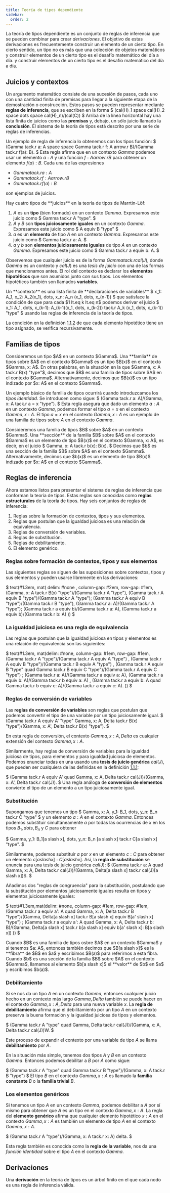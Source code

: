 ```yaml
---
title: Teoría de tipos dependiente
sidebar: 
  order: 2
---
```


La teoría de tipos dependiente es un conjunto de reglas de inferencia que se pueden 
combinar para crear *derivaciones*. El objetivo de estas derivaciones es 
frecuentemente construir un elemento de un cierto tipo. En cierto sentido, un tipo 
no es más que una colección de objetos matemáticos y construir elementos de un cierto 
tipo es el desafío matemático del día a día. y construir elementos de un cierto 
tipo es el desafío matemático del día a día.

## Juicios y contextos
Un argumento matemático consiste de una sucesión de pasos, cada uno con una cantidad 
finita de premisas para llegar a la siguiente etapa de la demostración o construcción.
Estos pasos se pueden representar mediante **reglas de inferencia**, que se escriben 
en la forma 
$ (cal(H)_1 space    cal(H)_2 space dots space cal(H)_n)/(cal(C)) $ 
Arriba de la línea horizontal hay una lista finita de juicios como las **premisas** y,
debajo, un sólo juicio llamado la **conclusión**. El sistema de la teoría de tipos 
está descrito por una serie de reglas de inferencias.

Un ejemplo de regla de inferencia lo obtenemos con los tipos función:
$ (Gamma tack.r a: A  space space   Gamma tack.r f: A arrow.r B)/(Gamma tack.r f(a): B). $ 
Esta regla afirma que en un contexto $Gamma$ podemos usar un elemento $a: A$ y una 
función $f: A arrow.r B$ para obtener un elemento $f(a): B$. Cada una de las expresiones 

- $Gamma tack.r a: A$
- $Gamma tack.r f: A arrow.r B$
- $Gamma tack.r f(a): B$

son ejemplos de juicios.

<div id="def-1-1-1">
<Aside type="tip" title="Definición 1.1.1">
Hay cuatro tipos de **juicios** en la teoría de tipos de Marrtin-Löf:

1. $A$ es un **tipo** (bien formado) en un contexto $Gamma$. Expresamos este juicio 
  como $ Gamma tack.r A     "type". $ 
2. $A$ y $B$ son **tipos juiciosamente iguales** en un contexto $Gamma$. Expresamos 
    este juicio como $ A equiv B     "type" $ 
3. $a$ es un **elemento** de tipo $A$ en un contexto $Gamma$. Expresamos este juicio
  como $ Gamma tack.r a: A. $ 
4. $a$ y $b$ son **elementos juiciosamente iguales** de tipo $A$ en un contexto 
  $Gamma$. Expresamos este juicio como $ Gamma tack.r a equiv b: A. $ 
</Aside>
</div>

Observemos que cualquier juicio es de la forma $Gamma tack.r cal(J)$, donde 
$Gamma$ es un contexto y $cal(J)$ es una *tesis de juicio* con una de las formas
que mencionamos antes. El rol del contexto es declarar los **elementos hipotéticos** que 
son asumidos junto con sus tipos. Los elementos hipotéticos también son llamados 
**variables**.

<div id="def-1-1-2">
<Aside type="tip" title="Definición 1.1.2">
Un **contexto** es una lista finita de **declaraciones de variables**
$ x_1: A_1, x_2: A_2(x_1), dots, x_n: A_n (x_1, dots, x_(n-1)) $
que satisface la condición de que para cada $1 lt.eq k lt.eq n$ podemos derivar el juicio
$ x_1: A_1, dots, x_(k-1): A_(k-1)(x_1, dots, x_(k-2)) tack.r A_k (x_1, dots, x_(k-1))     "type" $ 
usando las reglas de inferencia de la teoría de tipos.
</Aside>
</div>

La condición en la definición [1.1.2](#def-1-1-2) de que cada elemento hipotético tiene un 
tipo asignado, se verifica recursivamente. 

## Familias de tipos
<div id="def-1-2-1">
<Aside type="tip" title="Definición 1.2.1">
Consideremos un tipo $A$ en un contexto $Gamma$. Una **famlia**
de tipos sobre $A$ en el contexto $Gamma$ es un tipo $B(x)$ en el contexto 
$Gamma, x: A$. En otras palabras, en la situación en la que 
$Gamma, x: A tack.r B(x)     "type"$, decimos que $B$ es una familia de tipos 
sobre $A$ en el contexto $Gamma$. Alternativamente, decimos que $B(x)$ es un tipo
indizado por $x: A$ en el contexto $Gamma$.
</Aside>
</div>

Un ejemplo básico de familia de tipos ocurrirá cuando introduzcamos los *tipos identidad*.
Se introducen como sigue:
$ (Gamma tack.r a: A)/(Gamma, x: A tack.r a = x "type"). $ 
Esta regla asegura que dado un elemento $a: A$ en un contexto $Gamma$, podemos formar
el tipo $a = x$ en el contexto $Gamma, x: A$. El tipo $a = x$ en el contexto 
$Gamma, x: A$ es un ejemplo de una familia de tipos sobre $A$ en el contexto 
$Gamma$. 

<div id="def-1-2-2">
<Aside type="tip" title="Definición 1.2.2">
Consideremos una familia de tipos $B$ sobre $A$ en un contexto $Gamma$. Una **sección** de la familia $B$ sobre $A$ en el contexto $Gamma$ es un elemento de tipo $B(x)$ en el contexto $Gamma, x: A$, es decir, en el juicio 
$ Gamma, x: A tack.r b(x): B(x). $ 
Decimos que $b$ es una sección de la familia $B$ sobre $A$ en el contexto $Gamma$.
Alternativamente, decimos que $b(x)$ es un elemento de tipo $B(x)$ indizado por 
$x: A$ en el contexto $Gamma$.
</Aside>
</div>

## Reglas de inferencia
Ahora estamos listos para presentar el sistema de reglas de inferencia que conforman la 
teoría de tipos. Estas reglas son conocidas como **reglas estructurales** de la teoría de
tipos. Hay seis conjuntos de reglas de inferencia:

1. Reglas sobre la formación de contextos, tipos y sus elementos.
2. Reglas que postulan que la igualdad juiciosa es una relación de equivalencia.
3. Reglas de conversión de variables.
4. Reglas de substitución.
5. Reglas de debilitamiento.
6. El elemento genérico.

### Reglas sobre formación de contextos, tipos y sus elementos
Las siguientes reglas se siguen de las suposiciones sobre contextos, tipos y sus elementos
y pueden usarse libremente en las derivaciones:

$ text(#1.3em, mat( delim: #none , column-gap: #2em, row-gap: #1em,
    (Gamma, x: A tack.r B(x) "type")/(Gamma tack.r A "type"),
    (Gamma tack.r A equiv B "type")/(Gamma tack.r A "type");
    (Gamma tack.r A equiv B "type")/(Gamma tack.r B "type"), 
    (Gamma tack.r a: A)/(Gamma tack.r A "type");
    (Gamma tack.r a equiv b)/(Gamma tack.r a: A),
    (Gamma tack.r a equiv b)/(Gamma tack.r b: A)
)) $ 

### La igualdad juiciosa es una regla de equivalencia
Las reglas que postulan que la igualdad juiciosa en tipos y elementos es una relación 
de equivalencia son las siguientes:

$ text(#1.3em, mat(delim: #none, column-gap: #1em, row-gap: #1em,
    (Gamma tack.r A "type")/(Gamma tack.r A equiv A "type") ,
    (Gamma tack.r A equiv B "type")/(Gamma tack.r B equiv A "type") , 
    (Gamma tack.r A equiv B "type" quad Gamma tack.r B equiv C "type")/(Gamma tack.r A equiv C "type") ;
    (Gamma tack.r a: A)/(Gamma tack.r a equiv a: A),
    (Gamma tack.r a equiv b: A)/(Gamma tack.r b equiv a: A) ,
    (Gamma tack.r a equiv b: A quad Gamma tack.r b equiv c: A)/(Gamma tack.r a equiv c: A).
  )) $ 

### Reglas de conversión de variables
Las **reglas de conversión de variables** son reglas que postulan que podemos convertir
el tipo de una variable por un tipo juiciosamente igual.
$ (Gamma tack.r A equiv A'     "type"         Gamma, x: A, Delta tack.r B(x)     "type")/(Gamma, x: A', Delta tack.r B(x)     "type"). $ 

En esta regla de conversión, el contexto $Gamma, x: A, Delta$ es cualquier extensión 
del contexto $Gamma, x: A$.

Similarmente, hay reglas de conversión de variables para la igualdad juiciosa de tipos, 
para elementos y para igualdad juiciosa de elementos. Podemos enunciar todas en una 
usando una **tesis de juicio genérica** $cal(J)$, que pueden ser cualquiera de las 
definidas en la definición [1.1.1](#def-1-1-1):

$ (Gamma tack.r A equiv A' quad Gamma, x: A, Delta tack.r cal(J))/(Gamma, x: A', Delta tack.r cal(J)). $ 
Una regla análoga de **conversión de elementos** convierte el tipo de un elemento a un tipo
juiciosamente igual.

### Substitución
Supongamos que tenemos un tipo 
$ Gamma, x: A, y_1: B_1, dots, y_n: B_n tack.r C     "type" $ 
y un elemento $a: A$ en el contexto $Gamma$. Entonces podemos substituir
simultáneamente $a$ por todas las ocurrencias de $x$ en los tipos 
$B_1, dots, B_n$ y $C$ para obtener 

$ Gamma, y_1: B_1[a slash x], dots, y_n: B_n [a slash x] tack.r C[a slash x] "type". $ 

Similarmente, podemos substituir $a$ por $x$ en un elemento $c: C$ para obtener un 
elemento $c[a slash x]: C[a slash x]$. Así, la **regla de substitución** se enuncia para 
una tesis de juicio genérica $cal(J)$:
$ (Gamma tack.r a: A quad Gamma, x: A, Delta tack.r cal(J))/(Gamma, Delta[a slash x] tack.r cal(J)[a slash x])S. $ 

Añadimos dos "reglas de congruencia" para la substitución, postulando que la substitución 
por elementos juiciosamente iguales resulta en tipos y elementos juiciosamente iguales:

$ text(#1.3em,mat(delim: #none, column-gap: #1em, row-gap: #1em,
    (Gamma tack.r a equiv a': A quad Gamma, x: A, Delta tack.r B "type")/(Gamma, Delta[a slash x] tack.r B[a slash x] equiv B[a' slash x] "type") ; 
      (Gamma tack.r a equiv a': A quad Gamma, x: A, Delta tack.r b: B)/(Gamma, Delta[a slash x] tack.r b[a slash x] equiv b[a' slash x]: B[a slash x])
  )) $ 

<div id="def-1-3-1">
<Aside type="tip" title="Definición 1.3.1">
Cuando $B$ es una familia de tipos osbre $A$ en un contexto 
$Gamma$ y si tenemos $a: A$, entonces también decimos que $B[a slash x]$ es la **fibra**
de $B$ en $a$ y escribimos $B(a)$ para referirnos a esta fibra.
Cuando $b$ es una sección de la familia $B$ sobre $A$ en el contexto $Gamma$, 
llamamos al elemento $b[a slash x]$ el **valor** de $b$ en $a$ y escribimos $b(a)$.
</Aside>
</div>

### Debilitamiento
Si se nos da un tipo $A$ en un contexto $Gamma$, entonces cualquier juicio hecho 
en un contexto más largo $Gamma, Delta$ también se puede hacer en el contexto 
$Gamma, x: A, Delta$ para una nueva variable $x$. La **regla de debilitamiento**
afirma que el debilitamiento por un tipo $A$ en un contexto preserva la buena formación 
y la igualdad juiciosa de tipos y elementos.

$ (Gamma tack.r A "type" quad Gamma, Delta tack.r cal(J))/(Gamma, x: A, Delta tack.r cal(J))W. $ 

Este proceso de expandir el contexto por una variable de tipo $A$ se llama 
**debilitamiento** por $A$.

En la situación más simple, tenemos dos tipos $A$ y $B$ en un contexto $Gamma$.
Entonces podemos debilitar a $B$ por $A$ como sigue:

$ (Gamma tack.r A "type" quad Gamma tack.r B     "type")/(Gamma, x: A tack.r B      "type") $ 
El tipo $B$ en el contexto $Gamma, x: A$ es llamado la **familia constante** $B$ o 
la **familia trivial** $B$.

### Los elementos genéricos
Si tenemos un tipo $A$ en un contexto $Gamma$, podemos debilitar a $A$ por sí mismo 
para obtener que $A$ es un tipo en el contexto $Gamma, x: A$. La regla del 
**elemento genérico** afirma que cualquier elemento hipotético $x: A$ en el contexto 
$Gamma, x: A$ es también un elemento de tipo $A$ en el contexto $Gamma, x: A$.

$ (Gamma tack.r A "type")/(Gamma, x: A tack.r x: A) delta. $ 

Esta regla también es conocida como la **regla de la variable**, nos da una 
*función identidad* sobre el tipo $A$ en el contexto $Gamma.$

## Derivaciones
Una **derivación** en la teoría de tipos es un árbol finito en el que cada nodo es una 
regla de inferencia válida. 


